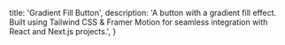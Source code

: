   title: 'Gradient Fill Button',
  description: 'A button with a gradient fill effect. Built using Tailwind CSS & Framer Motion for seamless integration with React and Next.js projects.',
}

<BackButton href="/docs/components/button" />
<ComponentPreview path="components/button/GradientFillButton" usingFramer />



